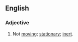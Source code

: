 ==English==
===Adjective===
{{en-adj}}
# Not [[moving]]; [[stationary#adjective|stationary]]; [[inert]].
